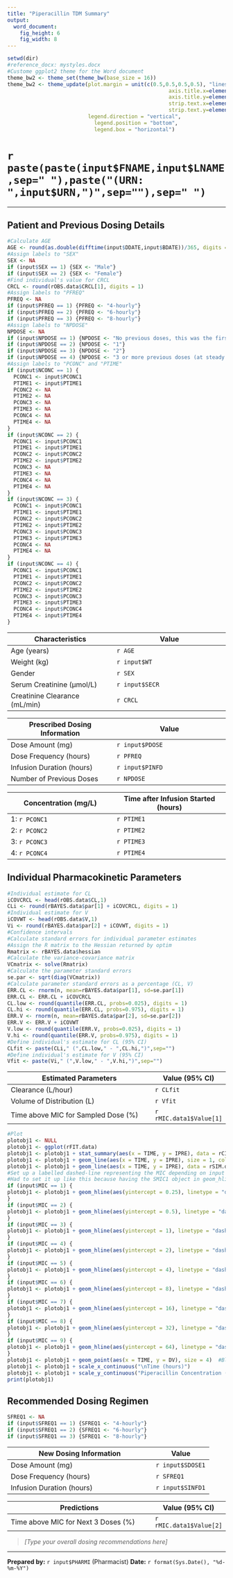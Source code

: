 ```yaml
---
title: "Piperacillin TDM Summary"
output:
  word_document:
    fig_height: 6
    fig_width: 8
---
```


````r
setwd(dir)
#reference_docx: mystyles.docx
#Custome ggplot2 theme for the Word document
theme_bw2 <- theme_set(theme_bw(base_size = 16))
theme_bw2 <- theme_update(plot.margin = unit(c(0.5,0.5,0.5,0.5), "lines"),
													axis.title.x=element_text(size = 16, vjust = 0),
													axis.title.y=element_text(size = 16, vjust = 0, angle = 90),
													strip.text.x=element_text(size = 14),
													strip.text.y=element_text(size = 14, angle = 90),
                          legend.direction = "vertical",
                         	legend.position = "bottom",
                         	legend.box = "horizontal")
````
  
# `r paste(paste(input$FNAME,input$LNAME,sep=" "),paste("(URN: ",input$URN,")",sep=""),sep=" ")`
****
  
## Patient and Previous Dosing Details

``` r
#Calculate AGE
AGE <- round(as.double(difftime(input$DDATE,input$BDATE))/365, digits = 1)
#Assign labels to "SEX"
SEX <- NA
if (input$SEX == 1) {SEX <- "Male"}
if (input$SEX == 2) {SEX <- "Female"}
#Find individual's value for CRCL
CRCL <- round(rOBS.data$CRCL[1], digits = 1)
#Assign labels to "PFREQ"
PFREQ <- NA
if (input$PFREQ == 1) {PFREQ <- "4-hourly"}
if (input$PFREQ == 2) {PFREQ <- "6-hourly"}
if (input$PFREQ == 3) {PFREQ <- "8-hourly"}
#Assign labels to "NPDOSE"
NPDOSE <- NA
if (input$NPDOSE == 1) {NPDOSE <- "No previous doses, this was the first dose"}
if (input$NPDOSE == 2) {NPDOSE <- "1"}
if (input$NPDOSE == 3) {NPDOSE <- "2"}
if (input$NPDOSE == 4) {NPDOSE <- "3 or more previous doses (at steady state"}
#Assign labels to "PCONC" and "PTIME"
if (input$NCONC == 1) {
  PCONC1 <- input$PCONC1
  PTIME1 <- input$PTIME1
  PCONC2 <- NA
  PTIME2 <- NA
  PCONC3 <- NA
  PTIME3 <- NA
  PCONC4 <- NA
  PTIME4 <- NA
}
if (input$NCONC == 2) {
  PCONC1 <- input$PCONC1
  PTIME1 <- input$PTIME1
  PCONC2 <- input$PCONC2
  PTIME2 <- input$PTIME2
  PCONC3 <- NA
  PTIME3 <- NA
  PCONC4 <- NA
  PTIME4 <- NA
}
if (input$NCONC == 3) {
  PCONC1 <- input$PCONC1
  PTIME1 <- input$PTIME1
  PCONC2 <- input$PCONC2
  PTIME2 <- input$PTIME2
  PCONC3 <- input$PCONC3
  PTIME3 <- input$PTIME3
  PCONC4 <- NA
  PTIME4 <- NA
}
if (input$NCONC == 4) {
  PCONC1 <- input$PCONC1
  PTIME1 <- input$PTIME1
  PCONC2 <- input$PCONC2
  PTIME2 <- input$PTIME2
  PCONC3 <- input$PCONC3
  PTIME3 <- input$PTIME3
  PCONC4 <- input$PCONC4
  PTIME4 <- input$PTIME4
}
```
  
**Characteristics**                   | **Value**  
------------------------------------- | ----------------------------------------  
Age (years)                           | `r AGE`  
Weight (kg)                           | `r input$WT`  
Gender                                | `r SEX`  
Serum Creatinine (µmol/L)             | `r input$SECR`  
Creatinine Clearance (mL/min)         | `r CRCL`  

**Prescribed Dosing Information**     | **Value**  
------------------------------------- | ----------------------------------------  
Dose Amount (mg)                      | `r input$PDOSE`  
Dose Frequency (hours)                | `r PFREQ`  
Infusion Duration (hours)             | `r input$PINFD`  
Number of Previous Doses              | `r NPDOSE`  

**Concentration (mg/L)**              | **Time after Infusion Started (hours)**   
------------------------------------- | ----------------------------------------    
1: `r PCONC1`                         | `r PTIME1`    
2: `r PCONC2`                         | `r PTIME2`    
3: `r PCONC3`                         | `r PTIME3`    
4: `r PCONC4`                         | `r PTIME4`    

  
## Individual Pharmacokinetic Parameters

``` r
#Individual estimate for CL
iCOVCRCL <- head(rOBS.data$CL,1)
CLi <- round(rBAYES.data$par[1] + iCOVCRCL, digits = 1)
#Individual estimate for V
iCOVWT <- head(rOBS.data$V,1)
Vi <- round(rBAYES.data$par[2] + iCOVWT, digits = 1)
#Confidence intervals
#Calculate standard errors for individual parameter estimates
#Assign the R matrix to the Hessian returned by optim
Rmatrix <- rBAYES.data$hessian
#Calculate the variance-covariance matrix
VCmatrix <- solve(Rmatrix)
#Calculate the parameter standard errors
se.par <- sqrt(diag(VCmatrix))
#Calculate parameter standard errors as a percentage (CL, V)
ERR.CL <- rnorm(n, mean=rBAYES.data$par[1], sd=se.par[1])
ERR.CL <- ERR.CL + iCOVCRCL
CL.low <- round(quantile(ERR.CL, probs=0.025), digits = 1)
CL.hi <- round(quantile(ERR.CL, probs=0.975), digits = 1)
ERR.V <- rnorm(n, mean=rBAYES.data$par[2], sd=se.par[2])
ERR.V <- ERR.V + iCOVWT
V.low <- round(quantile(ERR.V, probs=0.025), digits = 1)
V.hi <- round(quantile(ERR.V, probs=0.975), digits = 1)
#Define individual's estimate for CL (95% CI)
CLfit <- paste(CLi," (",CL.low," - ",CL.hi,")",sep="")
#Define individual's estimate for V (95% CI)
Vfit <- paste(Vi," (",V.low," - ",V.hi,")",sep="")
```
    
**Estimated Parameters**                              | **Value (95% CI)**  
----------------------------------------------------- | -------------------
Clearance (L/hour)                                    | `r CLfit`  
Volume of Distribution (L)                            | `r Vfit`  
Time above MIC for Sampled Dose (%)                   | `r rMIC.data1$Value[1]`  

  
``` r
#Plot
plotobj1 <- NULL
plotobj1 <- ggplot(rFIT.data)
plotobj1 <- plotobj1 + stat_summary(aes(x = TIME, y = IPRE), data = rCI.data1, geom = "ribbon", fun.ymin = CI95lo, fun.ymax = CI95hi, alpha = 0.2)
plotobj1 <- plotobj1 + geom_line(aes(x = TIME, y = IPRE), size = 1, colour = "steelblue3")  #Blue line = bayes estimated
plotobj1 <- plotobj1 + geom_line(aes(x = TIME, y = IPRE), data = rSIM.data1, size = 1, colour = "firebrick3", linetype = "longdash")  #Red line = simulated
#Set up a labelled dashed-line representing the MIC depending on input
#Had to set it up like this because having the SMIC1 object in geom_hline wasn't working
if (input$MIC == 1) {
plotobj1 <- plotobj1 + geom_hline(aes(yintercept = 0.25), linetype = "dashed", colour = "black")
}
if (input$MIC == 2) {
plotobj1 <- plotobj1 + geom_hline(aes(yintercept = 0.5), linetype = "dashed", colour = "black")
}
if (input$MIC == 3) {
plotobj1 <- plotobj1 + geom_hline(aes(yintercept = 1), linetype = "dashed", colour = "black")
}
if (input$MIC == 4) {
plotobj1 <- plotobj1 + geom_hline(aes(yintercept = 2), linetype = "dashed", colour = "black")
}
if (input$MIC == 5) {
plotobj1 <- plotobj1 + geom_hline(aes(yintercept = 4), linetype = "dashed", colour = "black")
}
if (input$MIC == 6) {
plotobj1 <- plotobj1 + geom_hline(aes(yintercept = 8), linetype = "dashed", colour = "black")
}
if (input$MIC == 7) {
plotobj1 <- plotobj1 + geom_hline(aes(yintercept = 16), linetype = "dashed", colour = "black")
}
if (input$MIC == 8) {
plotobj1 <- plotobj1 + geom_hline(aes(yintercept = 32), linetype = "dashed", colour = "black")
}
if (input$MIC == 9) {
plotobj1 <- plotobj1 + geom_hline(aes(yintercept = 64), linetype = "dashed", colour = "black")
}
plotobj1 <- plotobj1 + geom_point(aes(x = TIME, y = DV), size = 4)  #Black circles = observed data used to estimate
plotobj1 <- plotobj1 + scale_x_continuous("\nTime (hours)")
plotobj1 <- plotobj1 + scale_y_continuous("Piperacillin Concentration (mg/L)\n")
print(plotobj1)
```
  
## Recommended Dosing Regimen   
  
```r
SFREQ1 <- NA
if (input$SFREQ1 == 1) {SFREQ1 <- "4-hourly"}
if (input$SFREQ1 == 2) {SFREQ1 <- "6-hourly"}
if (input$SFREQ1 == 3) {SFREQ1 <- "8-hourly"}
```
  
**New Dosing Information**                           | **Value**  
---------------------------------------------------- | ---------------------
Dose Amount (mg)                                     | `r input$SDOSE1`  
Dose Frequency (hours)                               | `r SFREQ1`  
Infusion Duration (hours)                            | `r input$SINFD1`  

**Predictions**                                      | **Value (95% CI)**  
---------------------------------------------------- | ---------------------
Time above MIC for Next 3 Doses (%)                  | `r rMIC.data1$Value[2]`  

  
> *[Type your overall dosing recommendations here]*  
  
****
  
**Prepared by:** `r input$PHARMI` (Pharmacist) **Date:** `r format(Sys.Date(), "%d-%m-%Y")`
